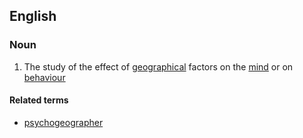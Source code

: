 ==English==

===Noun===
{{en-noun|-}}

# The study of the effect of [[geographical]] factors on the [[mind]] or on [[behaviour]]

====Related terms====
*[[psychogeographer]]